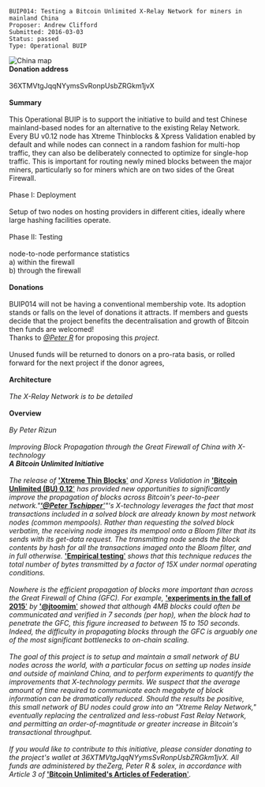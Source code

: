 <pre>
BUIP014: Testing a Bitcoin Unlimited X-Relay Network for miners in mainland China
Proposer: Andrew Clifford
Submitted: 2016-03-03
Status: passed
Type: Operational BUIP
</pre>
<img src="media/china.gif" alt="China map">
<br />
'''Donation address'''<br />
<br />
36XTMVtgJqqNYymsSvRonpUsbZRGkm1jvX<br />
<br />
'''Summary'''<br />
<br />
This Operational BUIP is to support the initiative to build and test Chinese mainland-based nodes for an alternative to the existing Relay Network. Every BU v0.12 node has Xtreme Thinblocks &amp; Xpress Validation enabled by default and while nodes can connect in a random fashion for multi-hop traffic, they can also be deliberately connected to optimize for single-hop traffic. This is important for routing newly mined blocks between the major miners, particularly so for miners which are on two sides of the Great Firewall.<br />
<br />
Phase I: Deployment<br />
<br />
Setup of two nodes on hosting providers in different cities, ideally where large hashing facilities operate.<br />
<br />
Phase II: Testing<br />
<br />
node-to-node performance statistics<br />
a) within the firewall<br />
b) through the firewall<br />
<br />
'''Donations'''<br />
<br />
BUIP014 will not be having a conventional membership vote. Its adoption stands or falls on the level of donations it attracts. If members and guests decide that the project benefits the decentralisation and growth of Bitcoin then funds are welcomed!<br />
Thanks to [https://bitco.in/forum/members/29/ ''@Peter R''] for proposing this ''project.''<br />
<br />
Unused funds will be returned to donors on a pro-rata basis, or rolled forward for the next project if the donor agrees,<br />
<br />
'''Architecture'''<br />
<br />
''The X-Relay Network is to be detailed<br />
''<br />
'''Overview'''<br />
''<br />
By Peter Rizun''<br />
<br />
''Improving Block Propagation through the Great Firewall of China with X-technology<br />
'''A Bitcoin Unlimited Initiative'''<br />
<br />
The release of'' [https://bitco.in/forum/threads/buip010-passed-xtreme-thinblocks.774/ ''''Xtreme Thin Blocks''''] ''and Xpress Validation in'' [https://bitco.in/forum/threads/announcing-bitcoinunlimited-v0-12-0-experimental-release.909/ ''''Bitcoin Unlimited (BU) 0.12''''] ''has provided new opportunities to significantly improve the propagation of blocks across Bitcoin's peer-to-peer network."[https://bitco.in/forum/members/619/ ''''@Peter Tschipper'''']"'s X-technology leverages the fact that most transactions included in a solved block are already known by most network nodes (common mempools). Rather than requesting the solved block verbatim, the receiving node images its mempool onto a Bloom filter that its sends with its get-data request. The transmitting node sends the block contents by hash for all the transactions imaged onto the Bloom filter, and in full otherwise.'' [https://www.reddit.com/r/Bitcoin/comments/47quzx/xtreme_thin_blocks_in_action_getting_rid_of/ ''''Empirical testing''''] ''shows that this technique reduces the total number of bytes transmitted by a factor of 15X under normal operating conditions.<br />
<br />
Nowhere is the efficient propagation of blocks more important than across the Great Firewall of China (GFC). For example,'' [https://np.reddit.com/r/btc/comments/3ygo96/blocksize_consensus_census/cye0bmt ''''experiments in the fall of 2015''''] ''by'' [https://bitco.in/forum/members/584/ ''''@jtoomim''''] ''showed that although 4MB blocks could often be communicated and verified in 7 seconds (per hop), when the block had to penetrate the GFC, this figure increased to between 15 to 150 seconds. Indeed, the difficulty in propagating blocks through the GFC is arguably one of the most significant bottlenecks to on-chain scaling.<br />
<br />
The goal of this project is to setup and maintain a small network of BU nodes across the world, with a particular focus on setting up nodes inside and outside of mainland China, and to perform experiments to quantify the improvements that X-technology permits. We suspect that the average amount of time required to communicate each megabyte of block information can be dramatically reduced. Should the results be positive, this small network of BU nodes could grow into an &quot;Xtreme Relay Network,&quot; eventually replacing the centralized and less-robust Fast Relay Network, and permitting an order-of-magntitude or greater increase in Bitcoin's transactional throughput.<br />
<br />
If you would like to contribute to this initiative, please consider donating to the project's wallet at 36XTMVtgJqqNYymsSvRonpUsbZRGkm1jvX. All funds are administered by theZerg, Peter R &amp; solex, in accordance with Article 3 of'' [http://www.bitcoinunlimited.info/articles ''''Bitcoin Unlimited's Articles of Federation'''']''.''
